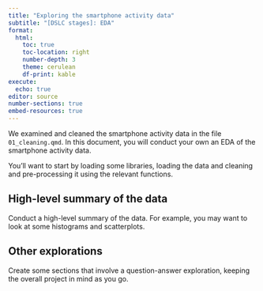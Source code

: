 ```yaml
---
title: "Exploring the smartphone activity data"
subtitle: "[DSLC stages]: EDA"
format: 
  html:
    toc: true
    toc-location: right
    number-depth: 3
    theme: cerulean
    df-print: kable
execute:
  echo: true
editor: source
number-sections: true
embed-resources: true
---
```



We examined and cleaned the smartphone activity data in the file `01_cleaning.qmd`. In this document, you will conduct your own an EDA of the smartphone activity data. 

You'll want to start by loading some libraries, loading the data and cleaning and pre-processing it using the relevant functions.



## High-level summary of the data

Conduct a high-level summary of the data. For example, you may want to look at some histograms and scatterplots. 

## Other explorations

Create some sections that involve a question-answer exploration, keeping the overall project in mind as you go.